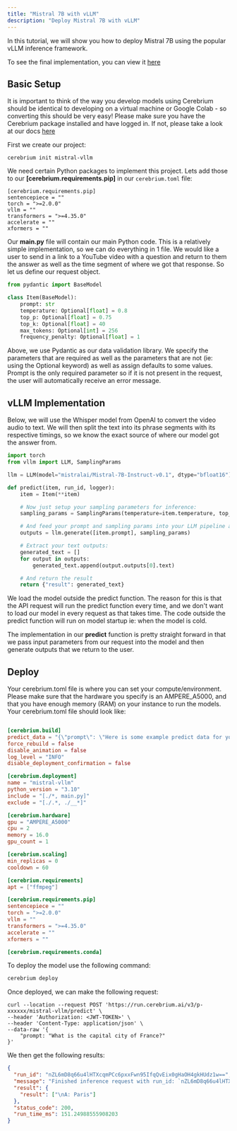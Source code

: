 ```yaml
---
title: "Mistral 7B with vLLM"
description: "Deploy Mistral 7B with vLLM"
---
```


In this tutorial, we will show you how to deploy Mistral 7B using the popular vLLM inference framework.

To see the final implementation, you can view it [here](https://github.com/CerebriumAI/examples/tree/master/4-faster-inference-with-vllm)

## Basic Setup

It is important to think of the way you develop models using Cerebrium should be identical to developing on a virtual machine or Google Colab - so converting this should be very easy!
Please make sure you have the Cerebrium package installed and have logged in. If not, please take a look at our docs [here](https://docs.cerebrium.ai/cerebrium/getting-started/installation)

First we create our project:

```
cerebrium init mistral-vllm
```

We need certain Python packages to implement this project. Lets add those to our **[cerebrium.requirements.pip]** in our `cerebrium.toml` file:

```
[cerebrium.requirements.pip]
sentencepiece = ""
torch = ">=2.0.0"
vllm = ""
transformers = ">=4.35.0"
accelerate = ""
xformers = ""
```

Our **main.py** file will contain our main Python code. This is a relatively simple implementation, so we can do everything in 1 file. We would like a user to send in a link to a YouTube video with a question and return to them the answer as well as the time segment of where we got that response.
So let us define our request object.

```python
from pydantic import BaseModel

class Item(BaseModel):
    prompt: str
    temperature: Optional[float] = 0.8
    top_p: Optional[float] = 0.75
    top_k: Optional[float] = 40
    max_tokens: Optional[int] = 256
    frequency_penalty: Optional[float] = 1
```

Above, we use Pydantic as our data validation library. We specify the parameters that are required as well as the parameters that are not (ie: using the Optional keyword) as well as assign defaults to some values. Prompt is the only required parameter so if it is not present in the request, the user will automatically receive an error message.

## vLLM Implementation

Below, we will use the Whisper model from OpenAI to convert the video audio to text. We will then split the text into its phrase segments with its respective timings, so we know the exact source of where our model got the answer from.

```python
import torch
from vllm import LLM, SamplingParams

llm = LLM(model="mistralai/Mistral-7B-Instruct-v0.1", dtype="bfloat16")

def predict(item, run_id, logger):
    item = Item(**item)

    # Now just setup your sampling parameters for inference:
    sampling_params = SamplingParams(temperature=item.temperature, top_p=item.top_p, top_k=item.top_k, max_tokens=item.max_tokens, frequency_penalty=item.frequency_penalty)

    # And feed your prompt and sampling params into your LLM pipeline as follows.
    outputs = llm.generate([item.prompt], sampling_params)

    # Extract your text outputs:
    generated_text = []
    for output in outputs:
        generated_text.append(output.outputs[0].text)

    # And return the result
    return {"result": generated_text}

```

We load the model outside the predict function. The reason for this is that the API request will run the predict function every time, and we don't want to load our model in every request as that takes time.
The code outside the predict function will run on model startup ie: when the model is cold.

The implementation in our **predict** function is pretty straight forward in that we pass input parameters from our request into the model and then generate outputs that we return to the user.

## Deploy

Your cerebrium.toml file is where you can set your compute/environment. Please make sure that the hardware you specify is an AMPERE_A5000, and that you have enough memory (RAM) on your instance to run the models. Your cerebrium.toml file should look like:

```toml

[cerebrium.build]
predict_data = "{\"prompt\": \"Here is some example predict data for your cerebrium.toml which will be used to test your predict function on build.\"}"
force_rebuild = false
disable_animation = false
log_level = "INFO"
disable_deployment_confirmation = false

[cerebrium.deployment]
name = "mistral-vllm"
python_version = "3.10"
include = "[./*, main.py]"
exclude = "[./.*, ./__*]"

[cerebrium.hardware]
gpu = "AMPERE_A5000"
cpu = 2
memory = 16.0
gpu_count = 1

[cerebrium.scaling]
min_replicas = 0
cooldown = 60

[cerebrium.requirements]
apt = ["ffmpeg"]

[cerebrium.requirements.pip]
sentencepiece = ""
torch = ">=2.0.0"
vllm = ""
transformers = ">=4.35.0"
accelerate = ""
xformers = ""

[cerebrium.requirements.conda]

```

To deploy the model use the following command:

```bash
cerebrium deploy
```

Once deployed, we can make the following request:

```curl
curl --location --request POST 'https://run.cerebrium.ai/v3/p-xxxxxx/mistral-vllm/predict' \
--header 'Authorization: <JWT-TOKEN>' \
--header 'Content-Type: application/json' \
--data-raw '{
    "prompt: "What is the capital city of France?"
}'
```

We then get the following results:

```json
{
  "run_id": "nZL6mD8q66u4lHTXcqmPCc6pxxFwn95IfqQvEix0gHaOH4gkHUdz1w==",
  "message": "Finished inference request with run_id: `nZL6mD8q66u4lHTXcqmPCc6pxxFwn95IfqQvEix0gHaOH4gkHUdz1w==`",
  "result": {
    "result": ["\nA: Paris"]
  },
  "status_code": 200,
  "run_time_ms": 151.24988555908203
}
```
